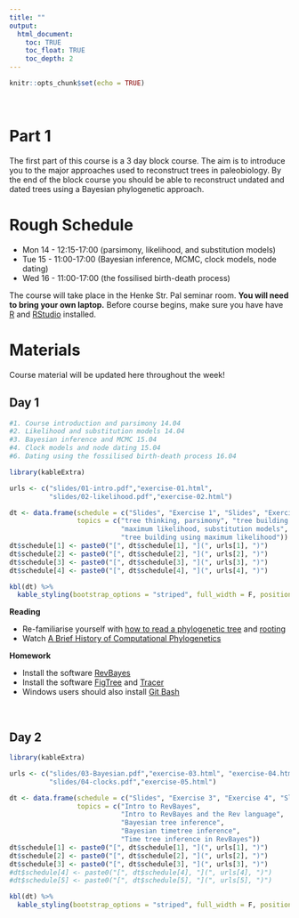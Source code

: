 ```yaml
---
title: ""
output:
  html_document:
    toc: TRUE
    toc_float: TRUE
    toc_depth: 2
---
```


```r
knitr::opts_chunk$set(echo = TRUE)
```

\

# Part 1

The first part of this course is a 3 day block course.
The aim is to introduce you to the major approaches used to reconstruct trees in paleobiology. By the end of the block course you should be able to reconstruct undated and dated trees using a Bayesian phylogenetic approach.

# Rough Schedule

* Mon 14 - 12:15-17:00 (parsimony, likelihood, and substitution models)
* Tue 15 - 11:00-17:00 (Bayesian inference, MCMC, clock models, node dating)
* Wed 16 - 11:00-17:00 (the fossilised birth-death process)

The course will take place in the Henke Str. Pal seminar room. **You will need to bring your own laptop.**
Before course begins, make sure you have have [R](https://www.r-project.org) and [RStudio](https://posit.co/download/rstudio-desktop/) installed.

# Materials

Course material will be updated here throughout the week!

## Day 1

```r
#1. Course introduction and parsimony 14.04
#2. Likelihood and substitution models 14.04
#3. Bayesian inference and MCMC 15.04
#4. Clock models and node dating 15.04
#6. Dating using the fossilised birth-death process 16.04

library(kableExtra)

urls <- c("slides/01-intro.pdf","exercise-01.html",
          "slides/02-likelihood.pdf","exercise-02.html")

dt <- data.frame(schedule = c("Slides", "Exercise 1", "Slides", "Exercise 2"),
                 topics = c("tree thinking, parsimony", "tree building using parsimony",
                            "maximum likelihood, substitution models", 
                            "tree building using maximum likelihood"))
dt$schedule[1] <- paste0("[", dt$schedule[1], "](", urls[1], ")")
dt$schedule[2] <- paste0("[", dt$schedule[2], "](", urls[2], ")")
dt$schedule[3] <- paste0("[", dt$schedule[3], "](", urls[3], ")")
dt$schedule[4] <- paste0("[", dt$schedule[4], "](", urls[4], ")")

kbl(dt) %>%
  kable_styling(bootstrap_options = "striped", full_width = F, position = "left")

```

**Reading**

* Re-familiarise yourself with [how to read a phylogenetic tree](https://artic.network/how-to-read-a-tree.html) and [rooting](https://slides.filogeneti.ca/include/rooting.html)
* Watch [A Brief History of Computational Phylogenetics](https://www.youtube.com/watch?v=PcD15i7yzJ8)

**Homework**

* Install the software [RevBayes](https://revbayes.github.io/download)
* Install the software [FigTree](http://tree.bio.ed.ac.uk/software/figtree/) and [Tracer](https://github.com/beast-dev/tracer/releases/tag/v1.7.2)
* Windows users should also install [Git Bash](https://gitforwindows.org)

\

## Day 2

```r

library(kableExtra)

urls <- c("slides/03-Bayesian.pdf","exercise-03.html", "exercise-04.html",
          "slides/04-clocks.pdf","exercise-05.html")

dt <- data.frame(schedule = c("Slides", "Exercise 3", "Exercise 4", "Slides", "Exercise 5"),
                 topics = c("Intro to RevBayes", 
                            "Intro to RevBayes and the Rev language", 
                            "Bayesian tree inference", 
                            "Bayesian timetree inference", 
                            "Time tree inference in RevBayes"))
dt$schedule[1] <- paste0("[", dt$schedule[1], "](", urls[1], ")")
dt$schedule[2] <- paste0("[", dt$schedule[2], "](", urls[2], ")")
dt$schedule[3] <- paste0("[", dt$schedule[3], "](", urls[3], ")")
#dt$schedule[4] <- paste0("[", dt$schedule[4], "](", urls[4], ")")
#dt$schedule[5] <- paste0("[", dt$schedule[5], "](", urls[5], ")")

kbl(dt) %>%
  kable_styling(bootstrap_options = "striped", full_width = F, position = "left")

```

\
\

